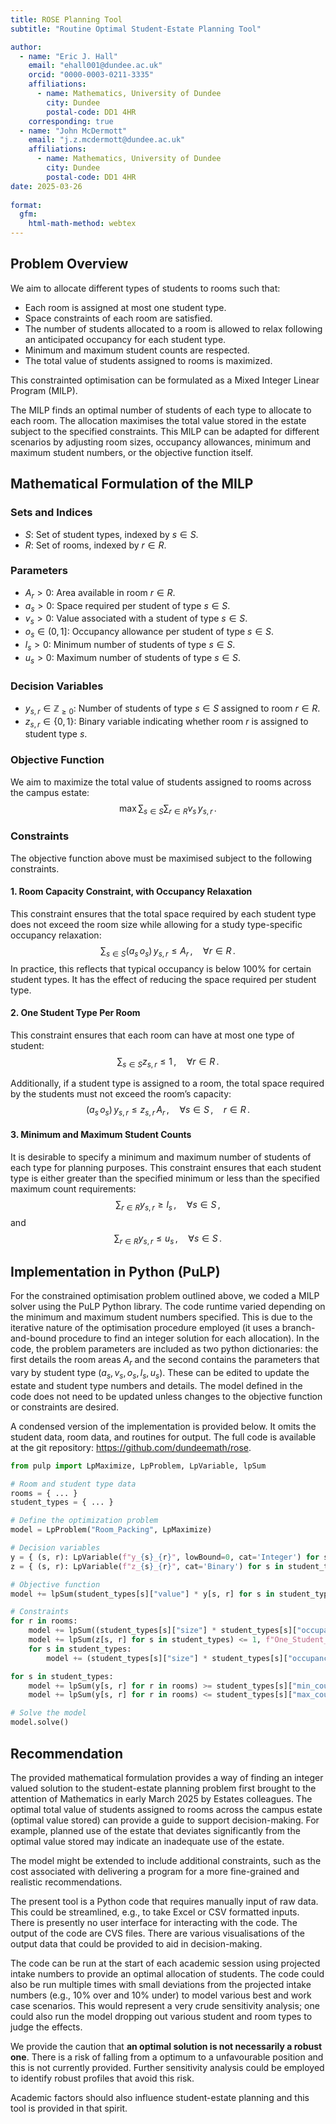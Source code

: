 ```yaml
---
title: ROSE Planning Tool
subtitle: "Routine Optimal Student-Estate Planning Tool"

author:
  - name: "Eric J. Hall"
    email: "ehall001@dundee.ac.uk"
    orcid: "0000-0003-0211-3335"
    affiliations:
      - name: Mathematics, University of Dundee
        city: Dundee
        postal-code: DD1 4HR
    corresponding: true
  - name: "John McDermott"
    email: "j.z.mcdermott@dundee.ac.uk"
    affiliations:
      - name: Mathematics, University of Dundee
        city: Dundee
        postal-code: DD1 4HR
date: 2025-03-26
  
format:
  gfm:
    html-math-method: webtex
---
```


## Problem Overview

We aim to allocate different types of students to rooms such that:

- Each room is assigned at most one student type.
- Space constraints of each room are satisfied.
- The number of students allocated to a room is allowed to relax following an anticipated occupancy for each student type. 
- Minimum and maximum student counts are respected.
- The total value of students assigned to rooms is maximized.

This constrainted optimisation can be formulated as a Mixed Integer Linear Program (MILP).

The MILP finds an optimal number of students of each type to allocate to each room. The allocation maximises the total value stored in the estate subject to the specified constraints. This MILP can be adapted for different scenarios by adjusting room sizes, occupancy allowances, minimum and maximum student numbers, or the objective function itself.

## Mathematical Formulation of the MILP

### Sets and Indices
- $S$: Set of student types, indexed by $s \in S$.
- $R$: Set of rooms, indexed by $r \in R$.

### Parameters
- $A_r > 0$: Area available in room $r \in R$.
- $a_s > 0$: Space required per student of type $s \in S$.
- $v_s > 0$: Value associated with a student of type $s \in S$.
- $o_s \in (0,1]$: Occupancy allowance per student of type $s \in S$.
- $l_s > 0$: Minimum number of students of type $s \in S$. 
- $u_s > 0$: Maximum number of students of type $s \in S$. 

### Decision Variables
- $y_{s,r} \in \mathbb{Z}_{\geq 0}$: Number of students of type $s \in S$ assigned to room $r \in R$.
- $z_{s,r} \in \{0,1\}$: Binary variable indicating whether room $r$ is assigned to student type $s$.

### Objective Function

We aim to maximize the total value of students assigned to rooms across the campus estate:
$$
\max \sum_{s \in S} \sum_{r \in R} v_s \, y_{s,r} \,.
$$


### Constraints

The objective function above must be maximised subject to the following constraints. 

#### 1. Room Capacity Constraint, with Occupancy Relaxation

This constraint ensures that the total space required by each student type does not exceed the room size while allowing for a study type-specific occupancy relaxation:
$$
\sum_{s \in S} (a_s \,o_s)\, y_{s,r} \leq A_r\,, \quad \forall r \in R \,.
$$
In practice, this reflects that typical occupancy is below 100\% for certain student types. It has the effect of reducing the space required per student type. 

#### 2. One Student Type Per Room
This constraint ensures that each room can have at most one type of student:
$$
\sum_{s \in S} z_{s,r} \leq 1\,, \quad \forall r \in R \,.
$$

Additionally, if a student type is assigned to a room, the total space required by the students must not exceed the room’s capacity:
$$
(a_s \,o_s) \,y_{s,r} \leq z_{s,r} \, A_r\,, \quad \forall s \in S\,, \quad r \in R \,.
$$

#### 3. Minimum and Maximum Student Counts

It is desirable to specify a minimum and maximum number of students of each type for planning purposes. This constraint ensures that each student type is either greater than the specified minimum or less than the specified maximum count requirements:
$$
\sum_{r \in R} y_{s,r} \geq l_s\,, \quad \forall s \in S \,,
$$
and
$$
\sum_{r \in R} y_{s,r} \leq u_s\,, \quad \forall s \in S \,.
$$


## Implementation in Python (PuLP)

For the constrained optimisation problem outlined above, we coded a MILP solver using the PuLP Python library. The code runtime varied depending on the minimum and maximum student numbers specified. This is due to the iterative nature of the optimisation procedure employed (it uses a branch-and-bound procedure to find an integer solution for each allocation). In the code, the problem parameters are included as two python dictionaries: the first details the room areas $A_r$ and the second contains the parameters that vary by student type $(a_s, v_s, o_s, l_s, u_s)$. These can be edited to update the estate and student type numbers and details. The model defined in the code does not need to be updated unless changes to the objective function or constraints are desired. 

A condensed version of the implementation is provided below. It omits the student data, room data, and routines for output. The full code is available at the git repository:
[https://github.com/dundeemath/rose](https://github.com/dundeemath/rose).

```python
from pulp import LpMaximize, LpProblem, LpVariable, lpSum

# Room and student type data
rooms = { ... }
student_types = { ... }

# Define the optimization problem
model = LpProblem("Room_Packing", LpMaximize)

# Decision variables
y = { (s, r): LpVariable(f"y_{s}_{r}", lowBound=0, cat='Integer') for s in student_types for r in rooms }
z = { (s, r): LpVariable(f"z_{s}_{r}", cat='Binary') for s in student_types for r in rooms }

# Objective function
model += lpSum(student_types[s]["value"] * y[s, r] for s in student_types for r in rooms), "Total_Value"

# Constraints
for r in rooms:
    model += lpSum((student_types[s]["size"] * student_types[s]["occupancy"]) * y[s, r] for s in student_types) <= rooms[r], f"Scaled_Area_Constraint_{r}"
    model += lpSum(z[s, r] for s in student_types) <= 1, f"One_Student_Type_Per_Room_{r}"
    for s in student_types:
        model += (student_types[s]["size"] * student_types[s]["occupancy"]) * y[s, r] <= z[s, r] * rooms[r], f"Student_Type_Selection_Constraint_{s}_{r}"

for s in student_types:
    model += lpSum(y[s, r] for r in rooms) >= student_types[s]["min_count"], f"Min_Count_{s}"
    model += lpSum(y[s, r] for r in rooms) <= student_types[s]["max_count"], f"Max_Count_{s}"

# Solve the model
model.solve()
```

## Recommendation

The provided mathematical formulation provides a way of finding an integer valued solution to the student-estate planning problem first brought to the attention of Mathematics in early March 2025 by Estates colleagues. The optimal total value of students assigned to rooms across the campus estate (optimal value stored) can provide a guide to support decision-making. For example, planned use of the estate that deviates significantly from the optimal value stored may indicate an inadequate use of the estate. 

The model might be extended to include additional constraints, such as the cost associated with delivering a program for a more fine-grained and realistic recommendations.

The present tool is a Python code that requires manually input of raw data. This could be streamlined, e.g., to take Excel or CSV formatted inputs. There is presently no user interface for interacting with the code. The output of the code are CVS files. There are various visualisations of the output data that could be provided to aid in decision-making. 

The code can be run at the start of each academic session using projected intake numbers to provide an optimal allocation of students. The code could also be run multiple times with small deviations from the projected intake numbers (e.g., 10% over and 10% under) to model various best and work case scenarios. This would represent a very crude sensitivity analysis; one could also run the model dropping out various student and room types to judge the effects. 

We provide the caution that **an optimal solution is not necessarily a robust one**. There is a risk of falling from a optimum to a unfavourable position and this is not currently provided. Further sensitivity analysis could be employed to identify robust profiles that avoid this risk. 

Academic factors should also influence student-estate planning and this tool is provided in that spirit. 
